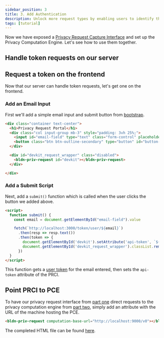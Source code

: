 ```yaml
---
sidebar_position: 3
title: 3. Add Authentication
description: Unlock more request types by enabling users to identify themselves
tags: [tutorial]
---
```


Now we have exposed a [Privacy Request Capture Interface](https://github.com/blindnet-io/devkit-quickstart/blob/main/web/expose-request-interface.html) and set up the Privacy Computation Engine. Let's see how to use them together.

## Handle token requests on our server

## Request a token on the frontend

Now that our server can handle token requests, let's get one on the frontend.

### Add an Email Input

First we'll add a simple email input and submit button from [bootstrap](https://getbootstrap.com/docs/5.2/forms/input-group/).

```html
<div class="container text-center">
  <h1>Privacy Request Portal</h1>
  <div class="col input-group mb-3" style="padding: 3vh 25%;">
    <input id="email-field" type="text" class="form-control" placeholder="Email Address" aria-label="Email Address" aria-describedby="button-addon2">
    <button class="btn btn-outline-secondary" type="button" id="button-addon2" onclick="submit()">Submit</button>
  </div>

  <div id="devkit_request_wrapper" class="disabled">
    <bldn-priv-request id="devkit"></bldn-priv-request>
  </div>

</div>
```

### Add a Submit Script

Next, add a `submit()` function which is called when the user clicks the button we added above.

```html
<script>
  function submit() {
    const email = document.getElementById("email-field").value

    fetch(`http://localhost:3000/token/user/${email}`)
      .then(resp => resp.text())
      .then(token => {
        document.getElementById('devkit').setAttribute('api-token', `${token}`)
        document.getElementById('devkit_request_wrapper').classList.remove("disabled")
      })
  }
</script>
```

This function gets a [user token](/docs/authentication/tokens) for the email entered, then sets the `api-token` attribute of the PRCI.

## Point PRCI to PCE

To have our privacy request interface from [part one](./prci-set-up) direct requests to the privacy computation engine from [part two](./pce-set-up), simply add an attribute with the URL of the machine hosting the PCE.

```html
<bldn-priv-request computation-base-url="http://localhost:9000/v0"></bldn-priv-request>
```

The completed HTML file can be found [here](https://github.com/blindnet-io/devkit-quickstart/blob/main/web/add-authentication.html).